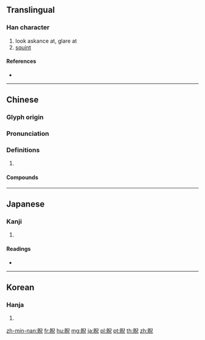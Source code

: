 {{character info/new}}
==Translingual==

===Han character===
{{Han char|rn=109|rad=目|as=08|sn=13|four=67017|canj=BUHXU|ids=⿰目兒}}

# look askance at, glare at
# [[squint]]

====References====
* {{Han ref|kx=0811.080|dkj=23464|dj=1226.070|hdz=42497.080|uh=7768|ud=30568|bh=B845|bd=47173}}

----

==Chinese==
{{zh-forms}}

===Glyph origin===
{{Han etym}}

===Pronunciation===
{{zh-pron
|m=nì
|c=ngai6
|mn=gio̍h
|mc=y
|oc=y
|cat=
}}

===Definitions===
{{zh-hanzi}}

# {{rfdef|zh}}

====Compounds====
{{zh-der|傲睨|傲睨一世|傲睨萬物|傲睨自若|嗔睨|斜睨|眄睨|睥睨|睥睨物表|睥睨窺覦|睨視|虎睨}}

----

==Japanese==

===Kanji===
{{ja-kanji|grade=|rs=目08}}

# {{defn|lang=ja|sort=目08}}

====Readings====
* {{ja-readings|on=[[げい]] (gei)|kun=[[にらむ]] (niramu)|nanori=}}

----

==Korean==

===Hanja===
{{ko-hanja|hangeul=예|eumhun=|rv=ye|mr=ye|y=yey}}

# {{defn|lang=ko|sort=目08}}

[[zh-min-nan:睨]]
[[fr:睨]]
[[hu:睨]]
[[mg:睨]]
[[ja:睨]]
[[pl:睨]]
[[pt:睨]]
[[th:睨]]
[[zh:睨]]